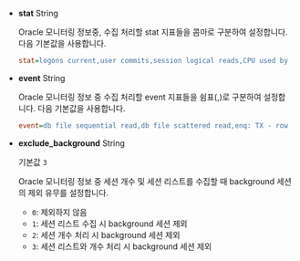 * **stat** <span class='type'>String</span>

  Oracle 모니터링 정보중, 수집 처리할 stat 지표들을 콤마로 구분하여 설정합니다. 다음 기본값을 사용합니다.

  ```ini title='whatap.conf'
  stat=logons current,user commits,session logical reads,CPU used by this session,DB time,enqueue waits,physical reads,physical writes,execute count,db block changes,opened cursors current,parse count (total),parse count (hard),sorts (memory)
  ```

* **event** <span class='type'>String</span>

  Oracle 모니터링 정보 중 수집 처리할 event 지표들을 쉼표(,)로 구분하여 설정합니다. 다음 기본값을 사용합니다.

  ```ini title='whatap.conf'
  event=db file sequential read,db file scattered read,enq: TX - row lock contention
  ```

* **exclude_background** <span class='type'>String</span>

  기본값 `3`

  Oracle 모니터링 정보 중 세션 개수 및 세션 리스트를 수집할 때 background 세션의 제외 유무를 설정합니다.

  * `0`: 제외하지 않음
  * `1`: 세션 리스트 수집 시 background 세션 제외
  * `2`: 세션 개수 처리 시 background 세션 제외
  * `3`: 세션 리스트와 개수 처리 시 background 세션 제외